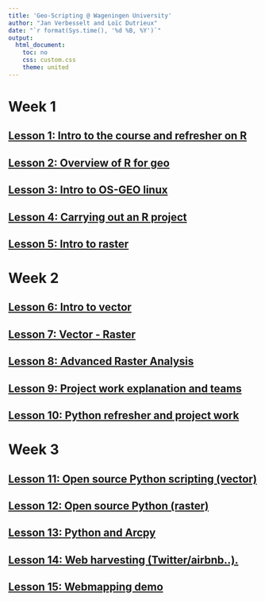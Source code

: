 ```yaml
---
title: 'Geo-Scripting @ Wageningen University'
author: "Jan Verbesselt and Loïc Dutrieux"
date: "`r format(Sys.time(), '%d %B, %Y')`"
output:
  html_document:
    toc: no
    css: custom.css
    theme: united
---
```


# Week 1

## [Lesson 1: Intro to the course and refresher on R](https://geoscripting-wur.github.io/Scripting4GeoIntro/)
## [Lesson 2: Overview of R for geo](https://geoscripting-wur.github.io/Scripting4Geo/)
## [Lesson 3: Intro to OS-GEO linux](http://geoscripting-wur.github.io/Intro2Linux)
## [Lesson 4: Carrying out an R project](http://geoscripting-wur.github.io/RProjectManagement)
## [Lesson 5: Intro to raster](http://geoscripting-wur.github.io/IntroToRaster)

# Week 2
## [Lesson 6: Intro to vector](https://geoscripting-wur.github.io/IntroToVector/)
## [Lesson 7: Vector - Raster](http://geoscripting-wur.github.io/VectorRaster/)
## [Lesson 8: Advanced Raster Analysis](https://geoscripting-wur.github.io/AdvancedRasterAnalysis/)
## [Lesson 9: Project work explanation and teams](https://geoscripting-wur.github.io/ProjectIntro/)
## [Lesson 10: Python refresher and project work](http://www.codecademy.com/en/tracks/python)

# Week 3
## [Lesson 11: Open source Python scripting (vector)](https://geoscripting-wur.github.io/PythonWeek/)
## [Lesson 12: Open source Python (raster)](https://geoscripting-wur.github.io/PythonWeek/)
## [Lesson 13: Python and Arcpy](https://geoscripting-wur.github.io/)
## [Lesson 14: Web harvesting (Twitter/airbnb..).](https://geoscripting-wur.github.io/)
## [Lesson 15: Webmapping demo](https://www.nelen-schuurmans.nl/)

